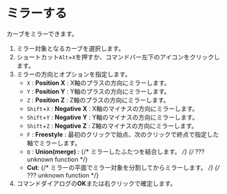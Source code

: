 
# ミラーする

カーブをミラーできます。

<KinouGaiyou shortcut="ALt+X" command="Mirror" button="コマンドバー左下" />

1. ミラー対象となるカーブを選択します。
2. ショートカット`Alt`+`X`を押すか、コマンドバー左下のアイコンをクリックします。
3. ミラーの方向とオプションを指定します。
    - `X` : **Position X** : X軸のプラスの方向にミラーします。
    - `Y` : **Position Y** : Y軸のプラスの方向にミラーします。
    - `Z` : **Position Z** : Z軸のプラスの方向にミラーします。
    - `Shift`+`X` : **Negative X** : X軸のマイナスの方向にミラーします。
    - `Shift`+`Y` : **Negative Y** : Y軸のマイナスの方向にミラーします。
    - `Shift`+`Z` : **Negative Z** : Z軸のマイナスの方向にミラーします。
    - `F` : **Freestyle** : 最初のクリックで始点、次のクリックで終点で指定した軸でミラーします。
    - `Q` : **Union(merge)** : {/* ミラーしたふたつを結合します。 */} {/* ??? unknown function */}
    - **Cut**: {/* ミラーの平面でミラー対象を分割してからミラーします。 */}  {/* ??? unknown function */}
4. コマンドダイアログの**OK**または右クリックで確定します。